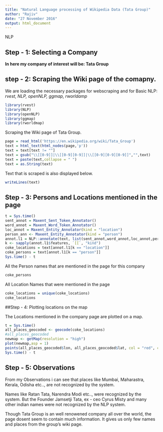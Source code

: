 ---
title: "Natural Language processing of Wikipedia Data (Tata Group)"
author: "Rajiv"
date: "27 November 2016"
output: html_document
---

NLP 

## Step - 1: Selecting a Company


**In here my company of interest will be: Tata Group** 

## step - 2: Scraping the Wiki page of the comapny.

We are loading the necessary packages for webscraping and for Basic NLP: *rvest, NLP, openNLP, ggmap, rworldamp* 

```{r Loading the Packages, include=FALSE}
library(rvest)
library(NLP)
library(openNLP)
library(ggmap)
library(rworldmap)
```

Scraping the Wiki page of Tata Group.
```{r scraping wiki page}
page = read_html('https://en.wikipedia.org/wiki/Tata_Group')
text = html_text(html_nodes(page,'p'))
text = text[text != ""]
text = gsub("\\[[0-9]]|\\[[0-9][0-9]]|\\[[0-9][0-9][0-9]]","",text)
text = paste(text,collapse = " ") 
text = as.String(text)
```

Text that is scraped is also displayed below.
```{r text}
writeLines(text)
```

## Step - 3: Persons and Locations mentioned in the page

```{r Scraping person and people}
t = Sys.time()
sent_annot = Maxent_Sent_Token_Annotator()
word_annot = Maxent_Word_Token_Annotator()
loc_annot = Maxent_Entity_Annotator(kind = "location")
person_ann <- Maxent_Entity_Annotator(kind = "person")
annot.l1 = NLP::annotate(text, list(sent_annot,word_annot,loc_annot,person_ann))
k <- sapply(annot.l1$features, `[[`, "kind")
coke_locations = text[annot.l1[k == "location"]]
coke_persons = text[annot.l1[k == "person"]]
Sys.time() - t
```

All the Person names that are mentioned in the page for this company
```{r person names}
coke_persons
```

All Location Names that were mentioned in the page
```{r location names}
coke_locations = unique(coke_locations)
coke_locations
```

##Step - 4: Plotting locations on the map

The Locations mentioned in the company page are plotted on a map.
```{r plotting map, message=FALSE, warning=FALSE}
t = Sys.time()
all_places_geocoded <- geocode(coke_locations)
#all_places_geocoded 
newmap <- getMap(resolution = "high")
plot(newmap,asp = 1)
points(all_places_geocoded$lon, all_places_geocoded$lat, col = "red", cex = 1.2, pch = 19)
Sys.time() - t
```

## Step - 5: Observations

From my Observations i can see that places like Mumbai, Maharastra, Kerala, Odisha etc.., are not recognized by the system.

Names like Ratan Tata, Narendra Modi etc.., were recognized by the system. But the Founder Jamsetji Tata, ex - ceo Cyrus Misty and many other indian names were not recognized by the NLP system.

Though Tata Group is an well renowened company all over the world, the page dosent seem to contain much information. It gives us only few names and places from the group's wiki page.

